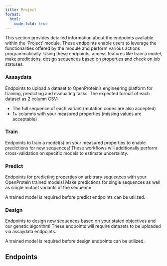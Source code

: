 ```yaml
---
title: Project
format:
  html:
    code-fold: true
---
```


This section provides detailed information about the endpoints available within the 'Project' module. These endpoints enable users to leverage the functionalities offered by the module and perform various actions programmatically. Using these endpoints, access features like train a model, make predictions, design sequences based on properties and check on job statuses.

### Assaydata
Endpoints to upload a dataset to OpenProtein’s engineering platform for training, predicting and evaluating tasks. The expected format of each dataset as 2 column CSV:

  * The full sequence of each variant (mutation codes are also accepted)
  * 1+ columns with your measured properties (missing values are acceptable)

### Train
Endpoints to train a model(s) on your measured properties to enable predictions for new sequences! These workflows will additionally perform cross-validation on specific models to estimate uncertainty. 

### Predict
Endpoints for predicting properties on arbitrary sequences with your OpenProtein trained models! Make predictions for single sequences as well as single mutant variants of the sequence. 

::: {.callout-note} 
A trained model is required before predict endpoints can be utilized.
:::

### Design
Endpoints to design new sequences based on your stated objectives and our genetic algorithm! These endpoints will require datasets to be uploaded via assaydata endpoints. 

::: {.callout-note} 
A trained model is required before design endpoints can be utilized.
:::

## Endpoints

```{=html}
  <script src="https://unpkg.com/swagger-ui-dist@5.1/swagger-ui-bundle.js"></script>
  <script type="module">
    import getSwaggerJson from './utils/getSwaggerJson.js';
    import addSwaggerEndpointsToTOC from './utils/addSwaggerEndpointsToTOC.js';

    window.onload = async function() {
      // get swagerSpecs manipulated 
      const swagerSpecs = await getSwaggerJson('project')

      const ui = SwaggerUIBundle({
        spec: swagerSpecs,
        dom_id: "#swagger-ui",
        config: {
          deepLinking: true,
          tagsSorter: "alpha",
          docExpansion: "list",
        },
        requestInterceptor: (request) => {
          const requestPath = request.url.split('/').slice(3).join('/')
          if (!request.url.includes("openapi.json")) {
            request.url = "https://dev.api.openprotein.ai/" + requestPath
          }
          return request;
        },
      });
      addSwaggerEndpointsToTOC(4);
    };
  </script>
  <link rel="stylesheet" href="css/swagger-ui.css">
  <div id="swagger-ui"></div>
```
